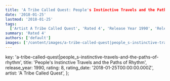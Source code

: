 ```yaml
---
title: 'A Tribe Called Quest: People's Instinctive Travels and the Paths of Rhythm (1990)'
date: '2018-01-25'
lastmod: '2018-01-25'
tags:
  ['Artist A Tribe Called Quest', 'Rated 4', 'Release Year 1990', 'Release Decade 1990']
summary: 'Rated 4'
authors: ['default']
images: ['/content/images/a-tribe-called-quest|people_s-instinctive-travels-and-the-paths-of-rhythm.jpg']
---
```


  key: 'a-tribe-called-quest|people_s-instinctive-travels-and-the-paths-of-rhythm',
  title: 'People's Instinctive Travels and the Paths of Rhythm',
  release_year: 1990,
  rating: 8,
  rating_date: '2018-01-25T00:00:00.000Z',
  artist: 'A Tribe Called Quest',
};

<MusicRating data={data} />
